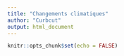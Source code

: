 ```yaml
---
title: "Changements climatiques"
author: "Curbcut"
output: html_document
---
```



```r
knitr::opts_chunk$set(echo = FALSE)
```